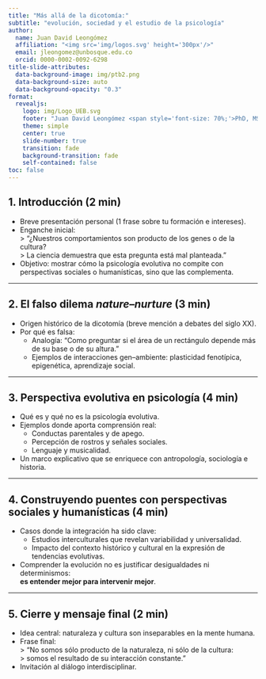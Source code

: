 ```yaml
---
title: "Más allá de la dicotomía:"
subtitle: "evolución, sociedad y el estudio de la psicología"
author: 
  name: Juan David Leongómez
  affiliation: "<img src='img/logos.svg' height='300px'/>"
  email: jleongomez@unbosque.edu.co
  orcid: 0000-0002-0092-6298
title-slide-attributes:
  data-background-image: img/ptb2.png
  data-background-size: auto
  data-background-opacity: "0.3"
format:
  revealjs:
    logo: img/Logo_UEB.svg
    footer: "Juan David Leongómez <span style='font-size: 70%;'>PhD, MSc</span>"
    theme: simple
    center: true
    slide-number: true
    transition: fade
    background-transition: fade
    self-contained: false
toc: false
---
```


## 1. Introducción (2 min)
- Breve presentación personal (1 frase sobre tu formación e intereses).
- Enganche inicial:  
  > “¿Nuestros comportamientos son producto de los genes o de la cultura?  
  > La ciencia demuestra que esta pregunta está mal planteada.”
- Objetivo: mostrar cómo la psicología evolutiva no compite con perspectivas sociales o humanísticas, sino que las complementa.

---

## 2. El falso dilema *nature–nurture* (3 min)
- Origen histórico de la dicotomía (breve mención a debates del siglo XX).
- Por qué es falsa:  
  - Analogía: “Como preguntar si el área de un rectángulo depende más de su base o de su altura.”
  - Ejemplos de interacciones gen–ambiente: plasticidad fenotípica, epigenética, aprendizaje social.

---

## 3. Perspectiva evolutiva en psicología (4 min)
- Qué es y qué no es la psicología evolutiva.
- Ejemplos donde aporta comprensión real:
  - Conductas parentales y de apego.
  - Percepción de rostros y señales sociales.
  - Lenguaje y musicalidad.
- Un marco explicativo que se enriquece con antropología, sociología e historia.

---

## 4. Construyendo puentes con perspectivas sociales y humanísticas (4 min)
- Casos donde la integración ha sido clave:
  - Estudios interculturales que revelan variabilidad y universalidad.
  - Impacto del contexto histórico y cultural en la expresión de tendencias evolutivas.
- Comprender la evolución no es justificar desigualdades ni determinismos:  
  **es entender mejor para intervenir mejor**.

---

## 5. Cierre y mensaje final (2 min)
- Idea central: naturaleza y cultura son inseparables en la mente humana.
- Frase final:  
  > “No somos sólo producto de la naturaleza, ni sólo de la cultura:  
  > somos el resultado de su interacción constante.”
- Invitación al diálogo interdisciplinar.